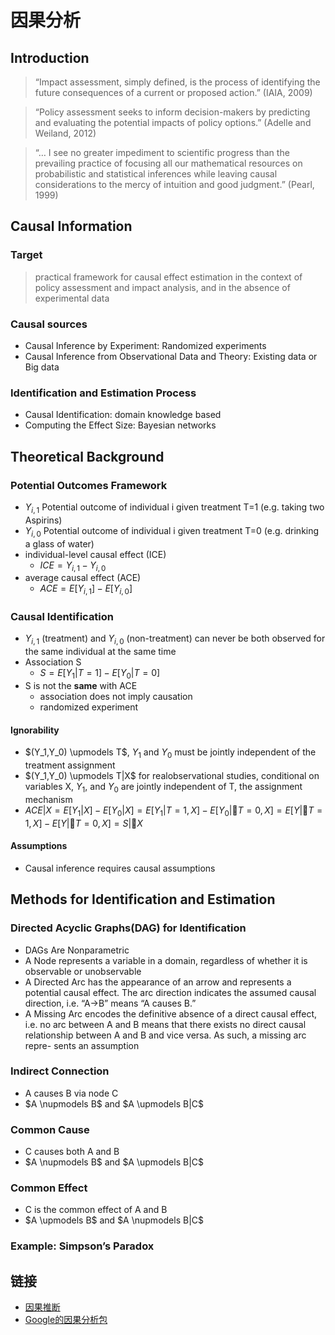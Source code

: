 # 因果分析 {#why}

## Introduction

> "Impact assessment, simply defined, is the process of identifying the future consequences of a current or proposed action.” (IAIA, 2009)

> “Policy assessment seeks to inform decision-makers by predicting and evaluating the potential impacts of policy options.” (Adelle and Weiland, 2012)

> “... I see no greater impediment to scientific progress than the prevailing practice of focusing all our mathematical resources on probabilistic and statistical inferences while leaving causal considerations to the mercy of intuition and good judgment.” (Pearl, 1999)

## Causal Information

### Target

> practical framework for causal effect estimation in the context of policy assessment and impact analysis, and in the absence of experimental data

### Causal sources

- Causal Inference by Experiment: Randomized experiments
- Causal Inference from Observational Data and Theory: Existing data or Big data

### Identification and Estimation Process

- Causal Identification: domain knowledge based
- Computing the Effect Size: Bayesian networks

## Theoretical Background

### Potential Outcomes Framework

- $Y_{i,1}$ Potential outcome of individual i given treatment T=1 (e.g. taking two Aspirins)
- $Y_{i,0}$ Potential outcome of individual i given treatment T=0 (e.g. drinking a glass of water)
- individual-level causal effect (ICE) 
    - $ICE=Y_{i,1} −Y_{i,0}$
- average causal effect (ACE) 
    - $ACE = E[Y_{i,1}] −E[Y_{i,0}]$

### Causal Identification

- $Y_{i,1}$ (treatment) and $Y_{i,0}$ (non-treatment) can never be both observed for the same individual at the same time
- Association S 
    - $S = E[Y_1|T = 1] - E[Y_0|T = 0]$
- S is not the **same** with ACE
    - association does not imply causation
    - randomized experiment

#### Ignorability

- $(Y_1,Y_0) \upmodels T$, $Y_1$ and $Y_0$ must be jointly independent  of the treatment assignment
- $(Y_1,Y_0) \upmodels T|X$ for realobservational studies, conditional on variables X, $Y_1$, and $Y_0$ are jointly independent of T, the assignment mechanism
- $ACE|X = E[Y_1|X] - E[Y_0|X] = E[Y_1|T=1,X] - E[Y_0|􏰀T = 0,X] = E[Y|􏰀T = 1,X] - E[Y|􏰀T =0,X] = S|􏰀X$

#### Assumptions

- Causal inference requires causal assumptions

## Methods for Identification and Estimation

### Directed Acyclic Graphs(DAG) for Identification

- DAGs Are Nonparametric
- A Node represents a variable in a domain, regardless of whether it is observable or unobservable
- A Directed Arc has the appearance of an arrow and represents a potential causal effect. The arc direction indicates the assumed causal direction, i.e. “A→B” means “A causes B.”
- A Missing Arc encodes the definitive absence of a direct causal effect, i.e. no arc between A and B means that there exists no direct causal relationship between A and B and vice versa. As such, a missing arc repre- sents an assumption

### Indirect Connection

- A causes B via node C
- $A \nupmodels B$ and $A \upmodels B|C$

### Common Cause

- C causes both A and B
- $A \nupmodels B$ and $A \upmodels B|C$

### Common Effect

- C is the common effect of A and B
- $A \upmodels B$ and $A \nupmodels B|C$

### Example: Simpson’s Paradox

## 链接 {#yinguolink}
- [因果推断](https://cosx.org/2012/03/causality1-simpson-paradox)
- [Google的因果分析包](https://github.com/google/CausalImpact)
